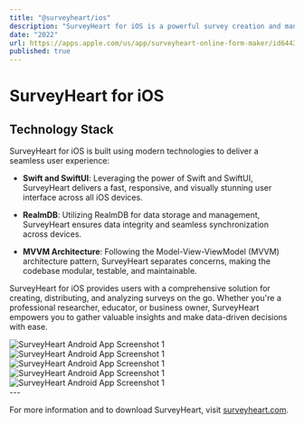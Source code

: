 ```yaml
---
title: "@surveyheart/ios"
description: "SurveyHeart for iOS is a powerful survey creation and management app designed for iPhone and iPad users. Built using Swift and SwiftUI, and following the MVVM architecture pattern, SurveyHeart offers a seamless and intuitive experience for creating, distributing, and analyzing surveys on iOS devices."
date: "2022"
url: https://apps.apple.com/us/app/surveyheart-online-form-maker/id6443449067
published: true
---
```


# SurveyHeart for iOS
## Technology Stack

SurveyHeart for iOS is built using modern technologies to deliver a seamless user experience:

- **Swift and SwiftUI**: Leveraging the power of Swift and SwiftUI, SurveyHeart delivers a fast, responsive, and visually stunning user interface across all iOS devices.

- **RealmDB**: Utilizing RealmDB for data storage and management, SurveyHeart ensures data integrity and seamless synchronization across devices.

- **MVVM Architecture**: Following the Model-View-ViewModel (MVVM) architecture pattern, SurveyHeart separates concerns, making the codebase modular, testable, and maintainable.

SurveyHeart for iOS provides users with a comprehensive solution for creating, distributing, and analyzing surveys on the go. Whether you're a professional researcher, educator, or business owner, SurveyHeart empowers you to gather valuable insights and make data-driven decisions with ease.


<div style={{ display: 'flex', justifyContent: 'space-between' ,overflowX: "auto",whiteSpace: 'nowrap'}}>
    <img src="/sh-ios/i-Sh-2.webp" alt="SurveyHeart Android App Screenshot 1" style={{ width: '48%', height: 'auto' }} />
    <img src="/sh-ios/i-Sh-3.webp" alt="SurveyHeart Android App Screenshot 1" style={{ width: '48%', height: 'auto' }} />
    <img src="/sh-ios/i-Sh-4.webp" alt="SurveyHeart Android App Screenshot 1" style={{ width: '48%', height: 'auto' }} />
    <img src="/sh-ios/i-Sh-5.webp" alt="SurveyHeart Android App Screenshot 1" style={{ width: '48%', height: 'auto' }} />
    <img src="/sh-ios/i-Sh-6.webp" alt="SurveyHeart Android App Screenshot 1" style={{ width: '48%', height: 'auto' }} />

</div>
---

For more information and to download SurveyHeart, visit [surveyheart.com](https://www.surveyheart.com).
